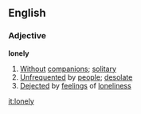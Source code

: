 ==English==
===Adjective===
'''lonely'''
# [[Without]] [[companion]]s; [[solitary]]
# [[Unfrequented]] by [[people]]; [[desolate]]
# [[Deject]]ed by [[feeling]]s of [[loneliness]]

[[it:lonely]]